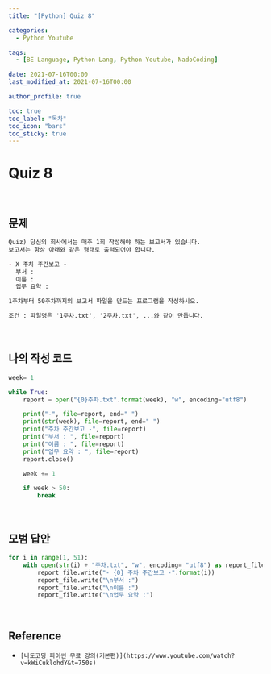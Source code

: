 ```yaml
---
title: "[Python] Quiz 8"

categories:
  - Python Youtube

tags:
  - [BE Language, Python Lang, Python Youtube, NadoCoding]

date: 2021-07-16T00:00
last_modified_at: 2021-07-16T00:00

author_profile: true

toc: true
toc_label: "목차"
toc_icon: "bars"
toc_sticky: true
---
```


# Quiz 8

<br />

## 문제

```markdown
Quiz) 당신의 회사에서는 매주 1회 작성해야 하는 보고서가 있습니다.
보고서는 항상 아래와 같은 형태로 출력되어야 합니다.

- X 주차 주간보고 -
  부서 :
  이름 :
  업무 요약 :

1주차부터 50주차까지의 보고서 파일을 만드는 프로그램을 작성하시오.

조건 : 파일명은 '1주차.txt', '2주차.txt', ...와 같이 만듭니다.
```

<br />

## 나의 작성 코드

```python
week= 1

while True:
    report = open("{0}주차.txt".format(week), "w", encoding="utf8")

    print("-", file=report, end=" ")
    print(str(week), file=report, end=" ")
    print("주차 주간보고 -", file=report)
    print("부서 : ", file=report)
    print("이름 : ", file=report)
    print("업무 요약 : ", file=report)
    report.close()

    week += 1

    if week > 50:
        break
```

<br />

## 모범 답안

```python
for i in range(1, 51):
    with open(str(i) + "주차.txt", "w", encoding= "utf8") as report_file:
        report_file.write("- {0} 주차 주간보고 -".format(i))
        report_file.write("\n부서 :")
        report_file.write("\n이름 :")
        report_file.write("\n업무 요약 :")
```

<br />

## Reference

- `[나도코딩 파이썬 무료 강의(기본편)](https://www.youtube.com/watch?v=kWiCuklohdY&t=750s)`
